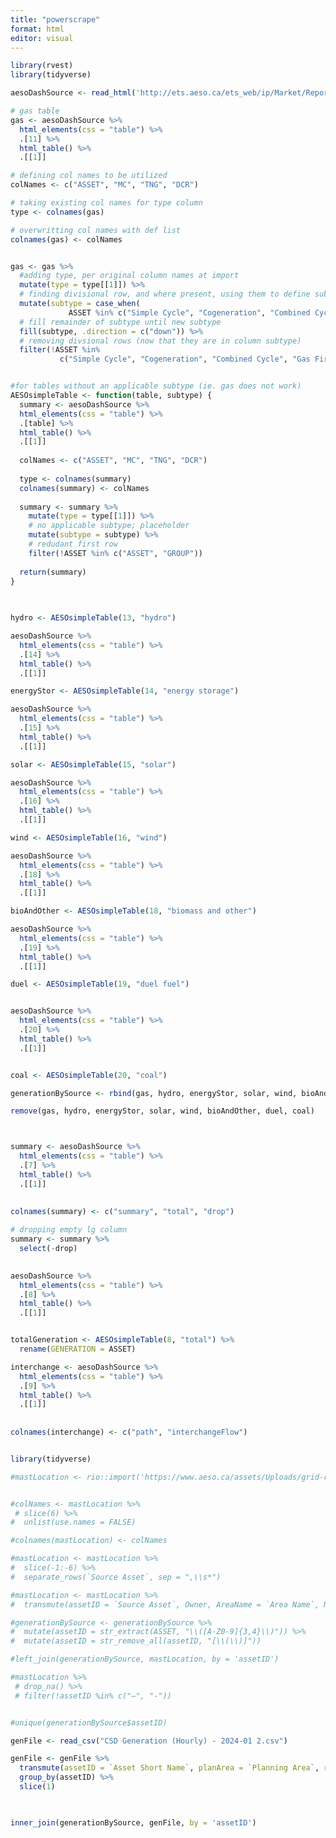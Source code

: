 ```yaml
---
title: "powerscrape"
format: html
editor: visual
---
```


```r
library(rvest)
library(tidyverse)

aesoDashSource <- read_html('http://ets.aeso.ca/ets_web/ip/Market/Reports/CSDReportServlet')

# gas table
gas <- aesoDashSource %>% 
  html_elements(css = "table") %>% 
  .[11] %>% 
  html_table() %>% 
  .[[1]] 

# defining col names to be utilized
colNames <- c("ASSET", "MC", "TNG", "DCR")

# taking existing col names for type column
type <- colnames(gas)

# overwritting col names with def list
colnames(gas) <- colNames


gas <- gas %>% 
  #adding type, per original column names at import
  mutate(type = type[[1]]) %>% 
  # finding divisional row, and where present, using them to define subtype
  mutate(subtype = case_when(
             ASSET %in% c("Simple Cycle", "Cogeneration", "Combined Cycle", "Gas Fired Steam") ~ ASSET)) %>% 
  # fill remainder of subtype until new subtype
  fill(subtype, .direction = c("down")) %>% 
  # removing divsional rows (now that they are in column subtype)
  filter(!ASSET %in% 
           c("Simple Cycle", "Cogeneration", "Combined Cycle", "Gas Fired Steam", "ASSET"))


#for tables without an applicable subtype (ie. gas does not work)
AESOsimpleTable <- function(table, subtype) {
  summary <- aesoDashSource %>% 
  html_elements(css = "table") %>% 
  .[table] %>% 
  html_table() %>% 
  .[[1]] 
  
  colNames <- c("ASSET", "MC", "TNG", "DCR")
  
  type <- colnames(summary)
  colnames(summary) <- colNames
  
  summary <- summary %>% 
    mutate(type = type[[1]]) %>% 
    # no applicable subtype; placeholder
    mutate(subtype = subtype) %>% 
    # redudant first row
    filter(!ASSET %in% c("ASSET", "GROUP"))
    
  return(summary)
}
  
  

hydro <- AESOsimpleTable(13, "hydro")

aesoDashSource %>% 
  html_elements(css = "table") %>% 
  .[14] %>% 
  html_table() %>% 
  .[[1]] 

energyStor <- AESOsimpleTable(14, "energy storage")

aesoDashSource %>% 
  html_elements(css = "table") %>% 
  .[15] %>% 
  html_table() %>% 
  .[[1]] 

solar <- AESOsimpleTable(15, "solar")

aesoDashSource %>% 
  html_elements(css = "table") %>% 
  .[16] %>% 
  html_table() %>% 
  .[[1]] 

wind <- AESOsimpleTable(16, "wind")

aesoDashSource %>% 
  html_elements(css = "table") %>% 
  .[18] %>% 
  html_table() %>% 
  .[[1]] 

bioAndOther <- AESOsimpleTable(18, "biomass and other")

aesoDashSource %>% 
  html_elements(css = "table") %>% 
  .[19] %>% 
  html_table() %>% 
  .[[1]] 

duel <- AESOsimpleTable(19, "duel fuel")


aesoDashSource %>% 
  html_elements(css = "table") %>% 
  .[20] %>% 
  html_table() %>% 
  .[[1]] 


coal <- AESOsimpleTable(20, "coal")

generationBySource <- rbind(gas, hydro, energyStor, solar, wind, bioAndOther, duel, coal)

remove(gas, hydro, energyStor, solar, wind, bioAndOther, duel, coal)



summary <- aesoDashSource %>% 
  html_elements(css = "table") %>% 
  .[7] %>% 
  html_table() %>% 
  .[[1]]
  
  
colnames(summary) <- c("summary", "total", "drop")

# dropping empty lg column
summary <- summary %>% 
  select(-drop)
  

aesoDashSource %>% 
  html_elements(css = "table") %>% 
  .[8] %>% 
  html_table() %>% 
  .[[1]]


totalGeneration <- AESOsimpleTable(8, "total") %>% 
  rename(GENERATION = ASSET)

interchange <- aesoDashSource %>% 
  html_elements(css = "table") %>% 
  .[9] %>% 
  html_table() %>% 
  .[[1]]
  
  
colnames(interchange) <- c("path", "interchangeFlow")



```

```r
library(tidyverse)

#mastLocation <- rio::import('https://www.aeso.ca/assets/Uploads/grid-related-initiatives/Loss-Factors/Master-Loss-Factor-Location-List-for-2023_2022-05-27-4Posting.xlsx') 


#colNames <- mastLocation %>% 
 # slice(6) %>%
#  unlist(use.names = FALSE)

#colnames(mastLocation) <- colNames

#mastLocation <- mastLocation %>% 
#  slice(-1:-6) %>%
#  separate_rows(`Source Asset`, sep = ",\\s*")

#mastLocation <- mastLocation %>% 
#  transmute(assetID = `Source Asset`, Owner, AreaName = `Area Name`, Number)

#generationBySource <- generationBySource %>%
#  mutate(assetID = str_extract(ASSET, "\\([A-Z0-9]{3,4}\\)")) %>%
#  mutate(assetID = str_remove_all(assetID, "[\\(\\)]"))

#left_join(generationBySource, mastLocation, by = 'assetID')

#mastLocation %>% 
 # drop_na() %>% 
 # filter(!assetID %in% c("—", "-"))


#unique(generationBySource$assetID)

genFile <- read_csv("CSD Generation (Hourly) - 2024-01 2.csv")

genFile <- genFile %>% 
  transmute(assetID = `Asset Short Name`, planArea = `Planning Area`, region = Region) %>% 
  group_by(assetID) %>% 
  slice(1)
  


inner_join(generationBySource, genFile, by = 'assetID')





```
